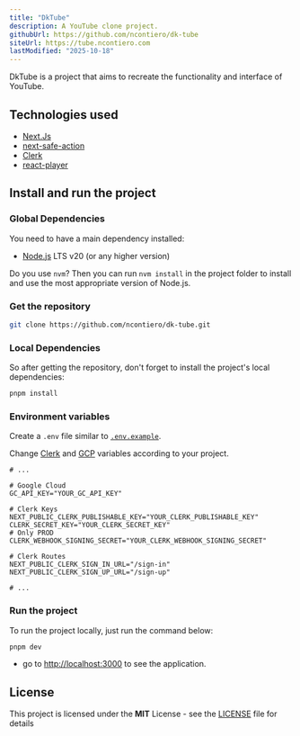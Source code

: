 ```yaml
---
title: "DkTube"
description: A YouTube clone project.
githubUrl: https://github.com/ncontiero/dk-tube
siteUrl: https://tube.ncontiero.com
lastModified: "2025-10-18"
---
```


DkTube is a project that aims to recreate the functionality and interface of YouTube.

## Technologies used

- [Next.Js](https://nextjs.org/)
- [next-safe-action](https://next-safe-action.dev/)
- [Clerk](https://clerk.com/)
- [react-player](https://github.com/CookPete/react-player)

## Install and run the project

### Global Dependencies

You need to have a main dependency installed:

- [Node.js](https://nodejs.dev/) LTS v20 (or any higher version)

Do you use `nvm`? Then you can run `nvm install` in the project folder to install and use the most appropriate version of Node.js.

### Get the repository

```bash
git clone https://github.com/ncontiero/dk-tube.git
```

### Local Dependencies

So after getting the repository, don't forget to install the project's local dependencies:

```bash
pnpm install
```

### Environment variables

Create a `.env` file similar to [`.env.example`](https://github.com/ncontiero/dk-tube/blob/main/.env.example).

Change [Clerk](https://dashboard.clerk.com/) and [GCP](https://cloud.google.com/) variables according to your project.

```env
# ...

# Google Cloud
GC_API_KEY="YOUR_GC_API_KEY"

# Clerk Keys
NEXT_PUBLIC_CLERK_PUBLISHABLE_KEY="YOUR_CLERK_PUBLISHABLE_KEY"
CLERK_SECRET_KEY="YOUR_CLERK_SECRET_KEY"
# Only PROD
CLERK_WEBHOOK_SIGNING_SECRET="YOUR_CLERK_WEBHOOK_SIGNING_SECRET"

# Clerk Routes
NEXT_PUBLIC_CLERK_SIGN_IN_URL="/sign-in"
NEXT_PUBLIC_CLERK_SIGN_UP_URL="/sign-up"

# ...
```

### Run the project

To run the project locally, just run the command below:

```bash
pnpm dev
```

- go to [http://localhost:3000](http://localhost:3000) to see the application.

## License

This project is licensed under the **MIT** License - see the [LICENSE](https://github.com/ncontiero/dk-tube/blob/main/LICENSE) file for details
